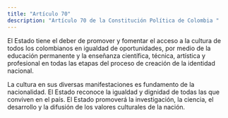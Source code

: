 ```yaml
---
title: "Artículo 70"
description: "Artículo 70 de la Constitución Política de Colombia "
---
```

El Estado tiene el deber de promover y fomentar el acceso a la cultura de todos los colombianos en igualdad de oportunidades, por medio
de la educación permanente y la enseñanza científica, técnica, artística y profesional en todas las etapas
del proceso de creación de la identidad nacional.

La cultura en sus diversas manifestaciones es
fundamento de la nacionalidad. El Estado reconoce
la igualdad y dignidad de todas las que conviven
en el país. El Estado promoverá la investigación,
la ciencia, el desarrollo y la difusión de los valores
culturales de la nación.
